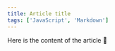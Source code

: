 ```yaml
---
title: Article title
tags: ['JavaScript', 'Markdown']
---
```


Here is the content of the article 🍖

<Youtube
  uid="GG2IQguY-J0"
  title="TTT X HÖR - Ellen Allien / April 4 / 10pm-11pm"
/>
